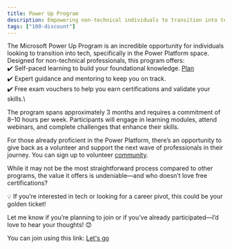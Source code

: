 ```yaml
---
title: Power Up Program
description: Empowering non-technical individuals to transition into tech careers.
tags: ["100-discount"]
---
```



The Microsoft Power Up Program is an incredible opportunity for individuals looking to transition into tech, specifically in the Power Platform space. Designed for non-technical professionals, this program offers:\
✔️ Self-paced learning to build your foundational knowledge. [Plan](https://learn.microsoft.com/en-us/training/paths/power-plat-fundamentals/?WT.mc_id=studentamb_364737)\
✔️ Expert guidance and mentoring to keep you on track.\
✔️ Free exam vouchers to help you earn certifications and validate your skills.\

The program spans approximately 3 months and requires a commitment of 8–10 hours per week. Participants will engage in learning modules, attend webinars, and complete challenges that enhance their skills.

For those already proficient in the Power Platform, there’s an opportunity to give back as a volunteer and support the next wave of professionals in their journey. You can sign up to volunteer [community](https://community.powerplatform.com/?WT.mc_id=studentamb_364737).

While it may not be the most straightforward process compared to other programs, the value it offers is undeniable—and who doesn’t love free certifications?

💡 If you’re interested in tech or looking for a career pivot, this could be your golden ticket!

Let me know if you’re planning to join or if you’ve already participated—I’d love to hear your thoughts! 😊

You can join using this link: [Let's go](https://powerup.microsoft.com/ChampSignUp/?WT.mc_id=studentamb_364737)